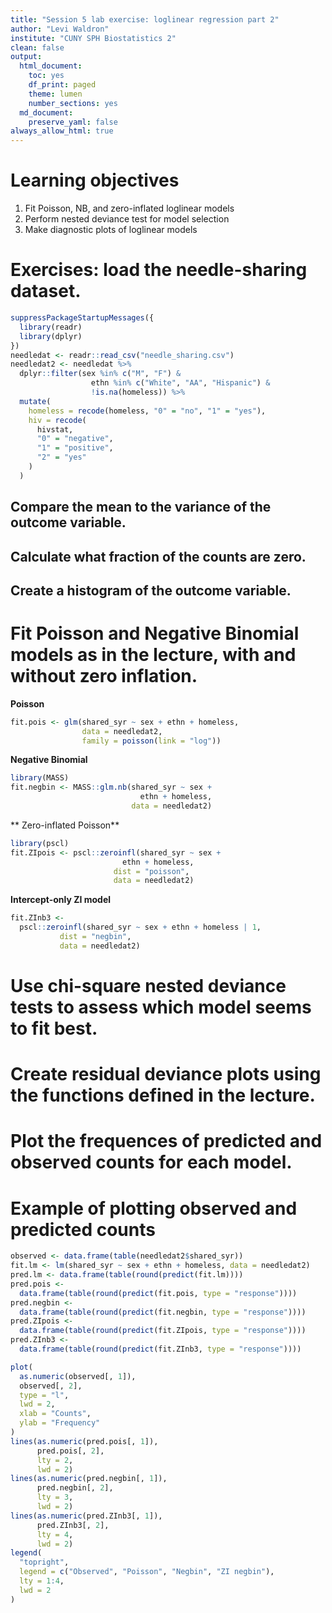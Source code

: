 ```yaml
---
title: "Session 5 lab exercise: loglinear regression part 2"
author: "Levi Waldron"
institute: "CUNY SPH Biostatistics 2"
clean: false
output:
  html_document:
    toc: yes
    df_print: paged
    theme: lumen
    number_sections: yes
  md_document:
    preserve_yaml: false
always_allow_html: true
---
```


# Learning objectives {-}

1. Fit Poisson, NB, and zero-inflated loglinear models
2. Perform nested deviance test for model selection
3. Make diagnostic plots of loglinear models


# Exercises: load the needle-sharing dataset. 

```r
suppressPackageStartupMessages({
  library(readr)
  library(dplyr)
})
needledat <- readr::read_csv("needle_sharing.csv")
needledat2 <- needledat %>%
  dplyr::filter(sex %in% c("M", "F") &
                  ethn %in% c("White", "AA", "Hispanic") &
                  !is.na(homeless)) %>%
  mutate(
    homeless = recode(homeless, "0" = "no", "1" = "yes"),
    hiv = recode(
      hivstat,
      "0" = "negative",
      "1" = "positive",
      "2" = "yes"
    )
  )
```

## Compare the mean to the variance of the outcome variable. 

## Calculate what fraction of the counts are zero.

## Create a histogram of the outcome variable.

# Fit Poisson and Negative Binomial models as in the lecture, with and without zero inflation.

**Poisson**
```r
fit.pois <- glm(shared_syr ~ sex + ethn + homeless,
                data = needledat2,
                family = poisson(link = "log"))
```

**Negative Binomial**
```r
library(MASS)
fit.negbin <- MASS::glm.nb(shared_syr ~ sex +
                             ethn + homeless,
                           data = needledat2)
```

** Zero-inflated Poisson**
```r
library(pscl)
fit.ZIpois <- pscl::zeroinfl(shared_syr ~ sex +
                         ethn + homeless,
                       dist = "poisson",
                       data = needledat2)
```

**Intercept-only ZI model**

```r
fit.ZInb3 <-
  pscl::zeroinfl(shared_syr ~ sex + ethn + homeless | 1,
           dist = "negbin",
           data = needledat2)
```

# Use chi-square nested deviance tests to assess which model seems to fit best.

# Create residual deviance plots using the functions defined in the lecture.

# Plot the frequences of predicted and observed counts for each model.

# Example of plotting observed and predicted counts

```r
observed <- data.frame(table(needledat2$shared_syr))
fit.lm <- lm(shared_syr ~ sex + ethn + homeless, data = needledat2)
pred.lm <- data.frame(table(round(predict(fit.lm))))
pred.pois <-
  data.frame(table(round(predict(fit.pois, type = "response"))))
pred.negbin <-
  data.frame(table(round(predict(fit.negbin, type = "response"))))
pred.ZIpois <-
  data.frame(table(round(predict(fit.ZIpois, type = "response"))))
pred.ZInb3 <-
  data.frame(table(round(predict(fit.ZInb3, type = "response"))))

plot(
  as.numeric(observed[, 1]),
  observed[, 2],
  type = "l",
  lwd = 2,
  xlab = "Counts",
  ylab = "Frequency"
)
lines(as.numeric(pred.pois[, 1]),
      pred.pois[, 2],
      lty = 2,
      lwd = 2)
lines(as.numeric(pred.negbin[, 1]),
      pred.negbin[, 2],
      lty = 3,
      lwd = 2)
lines(as.numeric(pred.ZInb3[, 1]),
      pred.ZInb3[, 2],
      lty = 4,
      lwd = 2)
legend(
  "topright",
  legend = c("Observed", "Poisson", "Negbin", "ZI negbin"),
  lty = 1:4,
  lwd = 2
)
```

